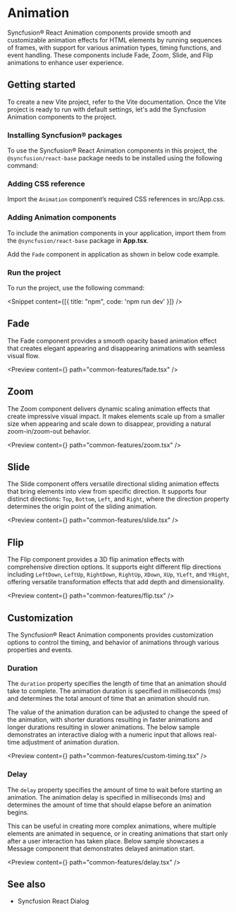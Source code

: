 
<Meta
 title="React Animation - Motion & Transitions"
 description="Add smooth animations to React apps with Syncfusion® animation components. Motion effects, transitions, and interactive UI elements."
/>

# Animation

Syncfusion® React Animation components provide smooth and customizable animation effects for HTML elements by running sequences of frames, with support for various animation types, timing functions, and event handling. These components include Fade, Zoom, Slide, and Flip animations to enhance user experience.

## Getting started

To create a new Vite project, refer to the <Link to="/getting-started/vite?section=set-up-the-vite-project">Vite</Link> documentation. Once the Vite project is ready to run with default settings, let's add the Syncfusion Animation components to the project.

### Installing Syncfusion® packages

To use the Syncfusion® React Animation components in this project, the `@syncfusion/react-base` package needs to be installed using the following command:

<Snippet content={animationNpm}/>

### Adding CSS reference

Import the `Animation` component’s required CSS references in src/App.css.

<Snippet content={animationStyles}/>

### Adding Animation components

To include the animation components in your application, import them from the `@syncfusion/react-base` package in **App.tsx**.

<Snippet content={animationImport}/>

Add the `Fade` component in application as shown in below code example.

<Snippet content={fadeSnippet}/>

### Run the project

To run the project, use the following command:

<Snippet content={[{ title: "npm", code: 'npm run dev' }]} />

## Fade

The Fade component provides a smooth opacity based animation effect that creates elegant appearing and disappearing animations with seamless visual flow. 

<Preview content={<FadeAnimation />} path="common-features/fade.tsx" />

## Zoom

The Zoom component delivers dynamic scaling animation effects that create impressive visual impact. It makes elements scale up from a smaller size when appearing and scale down to disappear, providing a natural zoom-in/zoom-out behavior.

<Preview content={<ZoomAnimation />} path="common-features/zoom.tsx" />

## Slide

The Slide component offers versatile directional sliding animation effects that bring elements into view from specific direction. It supports four distinct directions: `Top`, `Bottom`, `Left`, and `Right`, where the direction property determines the origin point of the sliding animation.

<Preview content={<SlideAnimation />} path="common-features/slide.tsx" />

## Flip 

The Flip component provides a 3D flip animation effects with comprehensive direction options. It supports eight different flip directions including `LeftDown`, `LeftUp`, `RightDown`, `RightUp`, `XDown`, `XUp`, `YLeft`, and `YRight`, offering versatile transformation effects that add depth and dimensionality.

<Preview content={<FlipAnimation />} path="common-features/flip.tsx" />

## Customization

The Syncfusion® React Animation components provides customization options to control the timing, and behavior of animations through various properties and events.

### Duration

The `duration` property specifies the length of time that an animation should take to complete. The animation duration is specified in milliseconds (ms) and determines the total amount of time that an animation should run.

The value of the animation duration can be adjusted to change the speed of the animation, with shorter durations resulting in faster animations and longer durations resulting in slower animations. The below sample demonstrates an interactive dialog with a numeric input that allows real-time adjustment of animation duration.

<Preview content={<CustomTimingFunction />} path="common-features/custom-timing.tsx" />

### Delay

The `delay` property specifies the amount of time to wait before starting an animation. The animation delay is specified in milliseconds (ms) and determines the amount of time that should elapse before an animation begins.

This can be useful in creating more complex animations, where multiple elements are animated in sequence, or in creating animations that start only after a user interaction has taken place. Below sample showcases a Message component that demonstrates delayed animation start.

<Preview content={<DelayedAnimation />} path="common-features/delay.tsx" />


## See also

* <p><Link to="/dialog#animation">Syncfusion React Dialog</Link></p>
